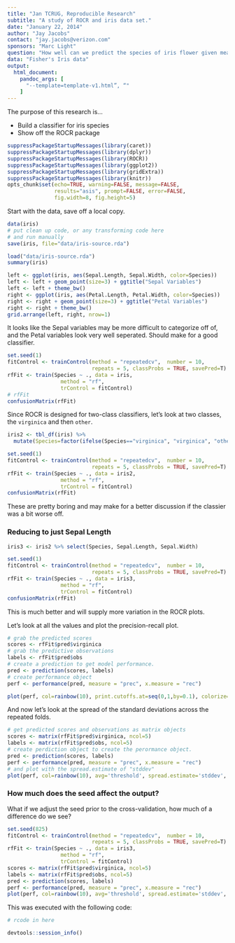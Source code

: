 ```yaml
---
title: "Jan TCRUG, Reproducible Research"
subtitle: "A study of ROCR and iris data set."
date: "January 22, 2014"
author: "Jay Jacobs"
contact: "jay.jacobs@verizon.com"
sponsors: "Marc Light"
question: "How well can we predict the species of iris flower given measurements of each specimen?"
data: "Fisher's Iris data"
output:
  html_document:
    pandoc_args: [
      "--template=template-v1.html”, “"
    ]
---
```


The purpose of this research is...

 * Build a classifier for iris species
 * Show off the ROCR package

```r
suppressPackageStartupMessages(library(caret))
suppressPackageStartupMessages(library(dplyr))
suppressPackageStartupMessages(library(ROCR))
suppressPackageStartupMessages(library(ggplot2))
suppressPackageStartupMessages(library(gridExtra))
suppressPackageStartupMessages(library(knitr))
opts_chunk$set(echo=TRUE, warning=FALSE, message=FALSE,
               results="asis", prompt=FALSE, error=FALSE,
               fig.width=8, fig.height=5)
```

Start with the data, save off a local copy.

```r
data(iris)
# put clean up code, or any transforming code here
# and run manually
save(iris, file="data/iris-source.rda")
```

```r
load("data/iris-source.rda")
summary(iris)

left <- ggplot(iris, aes(Sepal.Length, Sepal.Width, color=Species))
left <- left + geom_point(size=3) + ggtitle("Sepal Variables")
left <- left + theme_bw()
right <- ggplot(iris, aes(Petal.Length, Petal.Width, color=Species))
right <- right + geom_point(size=3) + ggtitle("Petal Variables")
right <- right + theme_bw()
grid.arrange(left, right, nrow=1)
```

It looks like the Sepal variables may be more difficult to categorize off of, and the Petal variables look very well seperated.  Should make for a good classifier.

```r
set.seed(1)
fitControl <- trainControl(method = "repeatedcv",  number = 10,  
                           repeats = 5, classProbs = TRUE, savePred=T)
rfFit <- train(Species ~ ., data = iris,
                 method = "rf",
                 trControl = fitControl)
# rfFit
confusionMatrix(rfFit)
```

Since ROCR is designed for two-class classifiers, let's look at two classes, the `virginica` and then `other`.

```r
iris2 <- tbl_df(iris) %>% 
  mutate(Species=factor(ifelse(Species=="virginica", "virginica", "other")))

set.seed(1)
fitControl <- trainControl(method = "repeatedcv",  number = 10,  
                           repeats = 5, classProbs = TRUE, savePred=T)
rfFit <- train(Species ~ ., data = iris2,
                 method = "rf",
                 trControl = fitControl)
confusionMatrix(rfFit)

```

These are pretty boring and may make for a better discussion if the classier was a bit worse off.

### Reducing to just Sepal Length

```r

iris3 <- iris2 %>% select(Species, Sepal.Length, Sepal.Width)

set.seed(1)
fitControl <- trainControl(method = "repeatedcv",  number = 10,  
                           repeats = 5, classProbs = TRUE, savePred=T)
rfFit <- train(Species ~ ., data = iris3,
                 method = "rf",
                 trControl = fitControl)
confusionMatrix(rfFit)
```

This is much better and will supply more variation in the ROCR plots. 

Let's look at all the values and plot the precision-recall plot. 

```r
# grab the predicted scores
scores <- rfFit$pred$virginica
# grab the predictive observations
labels <- rfFit$pred$obs
# create a prediction to get model performance.
pred <- prediction(scores, labels)
# create performance object
perf <- performance(pred, measure = "prec", x.measure = "rec") 

plot(perf, col=rainbow(10), print.cutoffs.at=seq(0,1,by=0.1), colorize=T, ylim=c(0,1))
```

And now let's look at the spread of the standard deviations across the repeated folds.

```r
# get predicted scores and observations as matrix objects
scores <- matrix(rfFit$pred$virginica, ncol=5)
labels <- matrix(rfFit$pred$obs, ncol=5)
# create perdiction object to create the perormance object.
pred <- prediction(scores, labels)
perf <- performance(pred, measure = "prec", x.measure = "rec") 
# and plot with the spread.estimate of "stddev"
plot(perf, col=rainbow(10), avg='threshold', spread.estimate='stddev', colorize=T, ylim=c(0,1))
```

### How much does the seed affect the output?

What if we adjust the seed prior to the cross-validation, how much of a difference do we see?

```r

set.seed(825)
fitControl <- trainControl(method = "repeatedcv",  number = 10,  
                           repeats = 5, classProbs = TRUE, savePred=T)
rfFit <- train(Species ~ ., data = iris3,
                 method = "rf",
                 trControl = fitControl)
scores <- matrix(rfFit$pred$virginica, ncol=5)
labels <- matrix(rfFit$pred$obs, ncol=5)
pred <- prediction(scores, labels)
perf <- performance(pred, measure = "prec", x.measure = "rec") 
plot(perf, col=rainbow(10), avg='threshold', spread.estimate='stddev', colorize=T, ylim=c(0,1))

```

This was executed with the following code:

```r
# rcode in here
```

```r
devtools::session_info()
```

